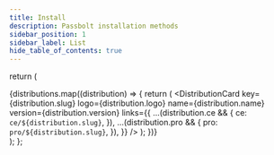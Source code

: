 ```yaml
---
title: Install
description: Passbolt installation methods
sidebar_position: 1
sidebar_label: List
hide_table_of_contents: true
---
```



  return (
    <div className={styles.grid}>
      {distributions.map((distribution) => {
        return (
          <DistributionCard
            key={distribution.slug}
            logo={distribution.logo}
            name={distribution.name}
            version={distribution.version}
            links={{
              ...(distribution.ce && {
                ce: `ce/${distribution.slug}`,
              }),
              ...(distribution.pro && {
                pro: `pro/${distribution.slug}`,
              }),
            }}
          />
        );
      })}
    </div>
  );
};

<DistributionCardWrapper />
